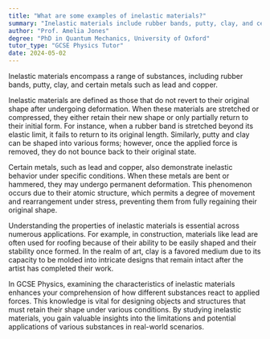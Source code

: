 ```yaml
---
title: "What are some examples of inelastic materials?"
summary: "Inelastic materials include rubber bands, putty, clay, and certain metals like lead and copper."
author: "Prof. Amelia Jones"
degree: "PhD in Quantum Mechanics, University of Oxford"
tutor_type: "GCSE Physics Tutor"
date: 2024-05-02
---
```


Inelastic materials encompass a range of substances, including rubber bands, putty, clay, and certain metals such as lead and copper.

Inelastic materials are defined as those that do not revert to their original shape after undergoing deformation. When these materials are stretched or compressed, they either retain their new shape or only partially return to their initial form. For instance, when a rubber band is stretched beyond its elastic limit, it fails to return to its original length. Similarly, putty and clay can be shaped into various forms; however, once the applied force is removed, they do not bounce back to their original state.

Certain metals, such as lead and copper, also demonstrate inelastic behavior under specific conditions. When these metals are bent or hammered, they may undergo permanent deformation. This phenomenon occurs due to their atomic structure, which permits a degree of movement and rearrangement under stress, preventing them from fully regaining their original shape.

Understanding the properties of inelastic materials is essential across numerous applications. For example, in construction, materials like lead are often used for roofing because of their ability to be easily shaped and their stability once formed. In the realm of art, clay is a favored medium due to its capacity to be molded into intricate designs that remain intact after the artist has completed their work.

In GCSE Physics, examining the characteristics of inelastic materials enhances your comprehension of how different substances react to applied forces. This knowledge is vital for designing objects and structures that must retain their shape under various conditions. By studying inelastic materials, you gain valuable insights into the limitations and potential applications of various substances in real-world scenarios.
    